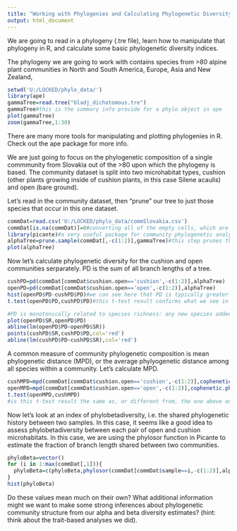---
title: "Working with Phylogenies and Calculating Phylogenetic Diversity"
output: html_document
---

We are going to read in a phylogeny (.tre file), learn how to manipulate that phylogeny in R, and calculate some basic phylogenetic diversity indices.

The phylogeny we are going to work with contains species from >80 alpine plant communities in North and South America, Europe, Asia and New Zealand,
```{r}
setwd('U:/LOCKED/phylo_data/')
library(ape)
gammaTree=read.tree("bladj_dichotomous.tre")
gammaTree#this is the summary info provide for a phylo object in ape
plot(gammaTree)
zoom(gammaTree,1:30)
```

There are many more tools for manipulating and plotting phylogenies in R.  Check out the ape package for more info.

We are just going to focus on the phylogenetic composition of a single commmunity from Slovakia out of the >80 upon which the phylogeny is based.  The community dataset is split into two microhabitat types, cushion (other plants growing inside of cushion plants, in this case Silene acaulis) and open (bare ground).

Let's read in the community dataset, then "prune" our tree to just those species that occur in this one dataset.
```{r}
commDat=read.csv('U:/LOCKED/phylo_data/commSlovakia.csv')
commDat[is.na(commDat)]=0#converting all of the empty cells, which are read in as NA, to zeros
library(picante)#a very useful package for community phylogenetic analysis
alphaTree=prune.sample(commDat[,-c(1:2)],gammaTree)#this step prunes the tree by matching the tip labels of the master phylogeny to the column names in the dataset
plot(alphaTree)
```

Now let's calculate phylogenetic diversity for the cushion and open communities serparately.  PD is the sum of all branch lengths of a tree.

```{r}
cushPD=pd(commDat[commDat$cushion.open=='cushion',-c(1:2)],alphaTree)
openPD=pd(commDat[commDat$cushion.open=='open',-c(1:2)],alphaTree)
hist(openPD$PD-cushPD$PD)#we can see here that PD is typically greater in the open than in cushions
t.test(openPD$PD,cushPD$PD)#this t-test result confirms what we see in the histogram

#PD is monotonically related to species richness: any new species added to a phylogeny is going to increase PD.  But, we can ask how PD scales with SR
plot(openPD$SR,openPD$PD)
abline(lm(openPD$PD~openPD$SR))
points(cushPD$SR,cushPD$PD,col='red')
abline(lm(cushPD$PD~cushPD$SR),col='red')
```

A common measure of community phylogenetic composition is mean phylogenetic distance (MPD), or the average phylyogenetic distance among all species within a community.  Let's calculate MPD.

```{r}
cushMPD=mpd(commDat[commDat$cushion.open=='cushion',-c(1:2)],cophenetic.phylo(alphaTree))#This function takes as an input the phylogenetic distance matrix among species, rather than the phylogeny itself, hence the extra step with the cophenetic.phylo function
openMPD=mpd(commDat[commDat$cushion.open=='open',-c(1:2)],cophenetic.phylo(alphaTree))
t.test(openMPD,cushMPD)
#is this t-test result the same as, or different from, the one above on PD? How might we interpret this?
```

Now let's look at an index of phylobetadiversity, i.e. the shared phylogenetic history between two samples. In this case, it seems like a good idea to assess phylobetadiversity between each pair of open and cushion microhabitats.  In this case, we are using the phylosor function in Picante to estimate the fraction of branch length shared between two communities.


```{r}
phyloBeta=vector()
for (i in 1:max(commDat[,1])){
  phyloBeta=c(phyloBeta,phylosor(commDat[commDat$sample==i,-c(1:2)],alphaTree))
}
hist(phyloBeta)
```

Do these values mean much on their own?  What additional information might we want to make some strong inferences about phylogenetic community structure from our alpha and beta diversity estimates? (hint: think about the trait-based analyses we did).


